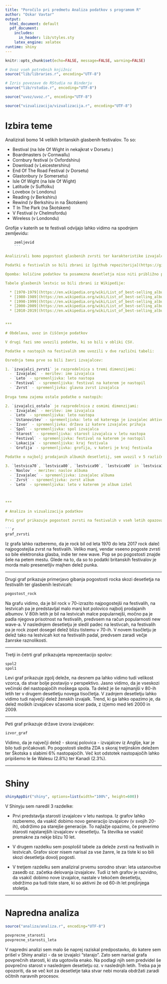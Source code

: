 ```yaml
---
title: "Poročilo pri predmetu Analiza podatkov s programom R"
author: "Oskar Vavtar"
output:
  html_document: default
  pdf_document:
    includes:
      in_header: lib/styles.sty
    latex_engine: xelatex
runtime: shiny
---
```


```r
knitr::opts_chunk$set(echo=FALSE, message=FALSE, warning=FALSE)

# Uvoz vseh potrebnih knjižnic
source("lib/libraries.r", encoding="UTF-8")
```

```r
# Izris povezave do RStudia na Binderju
source("lib/rstudio.r", encoding="UTF-8")
```

```r
source("uvoz/uvoz.r", encoding="UTF-8")
```

```r
source("vizualizacija/vizualizacija.r", encoding="UTF-8")
```

# Izbira teme

Analizirali bomo 14 velikih britanskih glasbenih festivalov. To so: 
 
  * Bestival (na Isle Of Wight in nekajkrat v Dorsetu )
  * Boardmasters (v Cornwallu)
  * Cornbury festival (v Oxfordshiru)
  * Download (v Leicestershiru)
  * End Of The Road Festival (v Dorsetu)
  * Glastonbury (v Somersetu)
  * Isle Of Wight (na Isle Of Wight)
  * Latitude (v Suffolku)
  * Lovebox (v Londonu)
  * Reading (v Berkshiru)
  * Rewind (v Berkshiru in na Škotskem)
  * T In The Park (na Škotskem)
  * V Festival (v Chelmsfordu)
  * Wireless (v Londondu) 
  
Grofije v katerih se te festivali odvijajo lahko vidimo na spodnjem zemljevidu:

```r
    zemljevid
    ```  
  
Analizirali bomo pogostost glasbenih zvrsti ter karakteristike izvajalcev, kot so spol, starost, izvor... Pogostost zvrsti na festivalih bomo po desetletjih primerjali tudi z glasbenimi lestvicami (oz. zvrsti najbolj prodajanih albumov).

Podatki o festivalih so bili zbrani iz [github repozitorija](https://github.com/BBC-Data-Unit/music-festivals), ki je bil ustvarjen za namene pisanja naslednjega [članka](https://www.bbc.com/news/uk-england-40273193). Zajemajo podatke med leti 1970 in 2017, ter zajemajo nastope glavnih nastopajočih (headlinerjih) na zgoraj naštetih festivalih.

Opomba: količine podatkov ta posamezna desetletja niso niti približno podobne. Daleč največ podatkov je bilo za novo tisočletje, za 70-a leta pa zgolj 4 podatki. Vizualno lahko to razmerje vidimo v četrtem grafu.

Tabele glasbenih lestvic so bili zbrani iz Wikipedije:

  * [1970-1979](https://en.wikipedia.org/wiki/List_of_best-selling_albums_of_the_1970s_in_the_United_Kingdom)
  * [1980-1989](https://en.wikipedia.org/wiki/List_of_best-selling_albums_of_the_1980s_in_the_United_Kingdom)
  * [1990-1999](https://en.wikipedia.org/wiki/List_of_best-selling_albums_of_the_1990s_in_the_United_Kingdom)
  * [2000-2009](https://en.wikipedia.org/wiki/List_of_best-selling_albums_of_the_2000s_(decade)_in_the_United_Kingdom)
  * [2010-2019](https://en.wikipedia.org/wiki/List_of_best-selling_albums_of_the_2010s_in_the_United_Kingdom)


***

# Obdelava, uvoz in čiščenje podatkov

V drugi fazi smo uvozili podatke, ki so bili v obliki CSV.

Podatke o nastopih na festivalih smo uvozili v dve različni tabeli:

Osrednja tema prve so bili žanri izvajalcev:

1. `izvajalci_zvrsti` je razpredelnica s tremi dimenzijami:
  - `Izvajalec` - meritev: ime izvajalca
  - `Leto` - spremenljivka: leto nastopa
  - `Festival` - spremenljivka: festival na katerem je nastopil
  - `Zvrst` - spremenljivka: glavna zvrst izvajalca
  
Druga tema zajema ostale podatke o nastopih:

2. `izvajalci_ostalo` je razpredelnica z osmimi dimenzijami:
  - `Izvajalec` - meritev: ime izvajalca
  - `Leto` - spremenljivka: leto nastopa
  - `Ustanovitev` - spremenljivka: leto od katerega je izvajalec aktiven
  - `Izvor` - spremenljivka: država iz katere izvajalec prihaja
  - `Spol` - spremenljivka: spol izvajalca
  - `Starost` - spremenljivka: starost izvajalca v letu nastopa
  - `Festival` - spremenljivka: festival na katerem je nastopil
  - `Lokacija` - spremenljivka: kraj festivala
  - `Grofija` - spremenljivka: grofija, v kateri je kraj festivala
  
Podatke o najbolj prodajanih albumih desetletij, sem uvozil v 5 različnih tabel, vsako za svoje desetletje:

3. `lestvica70`, `lestvica80`, `lestvica90`, `lestvica00` in `lestvica10` so razpredelnice s tremi dimenzijami:
  - `Naslov` - meritev: naslov albuma
  - `Izvajalec` - spremenljivka: izvajalec albuma
  - `Zvrst` - spremenljivka: zvrst album
  - `Leto` - spremenljivka: leto v katerem je album izšel
  


***

# Analiza in vizualizacija podatkov

Prvi graf prikazuje pogostost zvrsti na festivalih v vseh letih opazovanja:

```r
graf_zvrsti
```

Iz grafa lahko razberemo, da je rock bil od leta 1970 do leta 2017 rock daleč najpogostejša zvrst na festivalih. Veliko manj, vendar vseeno pogoste zvrsti so bile elektronska glasba, indie ter new wave. Pop se po pogostosti znajde šele na petem mestu. Glede na to, da so to podatki britanskih festivalov je morda malo presenetljiv majhen delež punka.

***

Drugi graf prikazuje primerjavo gibanja pogostosti rocka skozi desetletja na festivalih ter glasbenih lestvicah:

```r
pogostost_rock
```

Na grafu vidimo, da je bil rock v 70-izrazito najpogostejši na festivalih, na lestvicah pa je predstavljal malo manj kot polovico najbolj prodajanih albumov. V 80ih letih je bil na lestvicah malce popularnejši, močno pa je padla njegova prisotnost na festivalih, predvsem na račun popularnosti new wave-a. V naslednjem desetletju je sledil padec na lestivcah, na festivalih pa je rock zopet dosegel delež blizu tistemu v 70-ih. V novem tisočletju je delež tako na lestvicah kot na festivalih padal, predvsem zaradi večje žanrske raznolikosti.

***

Tretji in četrti graf prikazujeta reprezentacijo spolov:

```r
spol2
spol1
```

Levi graf prikazuje zgolj deleže, na desnem pa lahko vidimo tudi velikost vzorca, da stvar bolje postavijo v perspektivo. Jasno vidimo, da je vseskozi večinski del nastopajočih moškega spola. Ta delež je še najmanjši v 80-ih letih ter v drugem desetletju novega tisočletja. V zadnjem desetletju lahko vidimo tudi največji delež ženskih izvajalk. Trend, ki ga lahko opazimo je, da delež moških izvajalcev sčasoma sicer pada, z izjemo med leti 2000 in 2009. 

***

Peti graf prikazuje države izvora izvajalcev:

```r
izvor_graf
```

Vidimo, da je največji delež - skoraj polovica - izvajalcev iz Anglije, kar je bilo tudi pričakovati. Po pogostosti sledita ZDA s skoraj tretjinskim deležem ter Škotska s slabimi 6% nastopajočih. Več kot odstotek nastopajočih lahko pripišemo le še Walesu (2.8%) ter Kanadi (2.3%).

***

# Shiny

```r
shinyAppDir("shiny", options=list(width="100%", height=600))
```

V Shinyju sem naredil 3 razdelke:

 * Prvi predstavlja starosti izvajalcev v letu nastopa. Iz grafov lahko razberemo, da vsakič dobimo novo generacijo izvajalcev (v svojih 20-ih), obdržimo pa starejše generacije. To najlažje opazimo, če preverimo starosti najstarejših izvajalcev v desetletju. Ta številka se vsakič premakne za nekje blizu 10 let.
 
 * V drugem razdelku sem posplošil tabele za deleže zvrsti na festivalih in lestvicah. Grafov sicer nisem narisal za vse žanre, le za tiste ki so bili skozi desetletja dovolj pogosti.
 
 * V tretjem razdelku sem analiziral prvemu sorodno stvar: leta ustanovitve zasedb oz. začetka delovanja izvajalcev. Tudi iz teh grafov je razvidno, da vsakič dobimo nove izvajalce, nastale v tekočem desetletju, obdržimo pa tudi tiste stare, ki so aktivni že od 60-ih let prejšnjega stoletja.

***

# Napredna analiza

```r
source("analiza/analiza.r", encoding="UTF-8")
```

```r
povprecne_starosti
povprecne_starosti_leta
```

V napredni analizi sem malo še naprej raziskal predpostavko, do katere sem prišel v Shiny analizi - da se izvajalci "starajo". Zato sem narisal grafa povprečnih starosti, ki sta ugotovila enako. Na podlagi njih sem predvidel še povprečno starost v naslednjem desetletju oz. v naslednjih letih. Treba pa je opozoriti, da se več kot za desetletje taka stvar nebi morala obdržati zaradi očitnih naravnih procesov.

